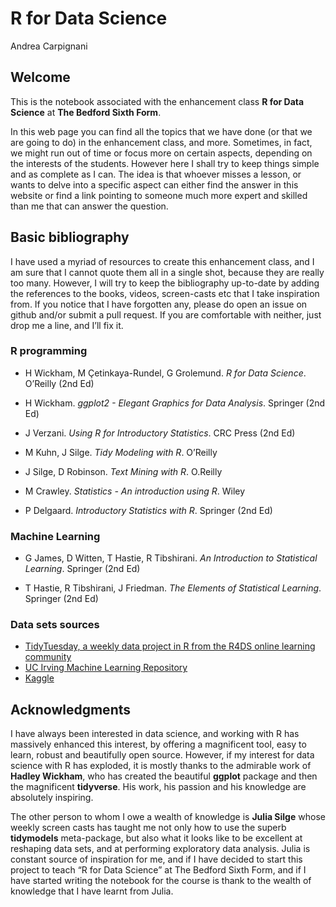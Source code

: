 # R for Data Science

Andrea Carpignani

## Welcome

This is the notebook associated with the enhancement class **R for Data Science** at **The Bedford Sixth Form**.

In this web page you can find all the topics that we have done (or that we are going to do) in the enhancement class, and more. Sometimes, in fact, we might run out of time or focus more on certain aspects, depending on the interests of the students. However here I shall try to keep things simple and as complete as I can. The idea is that whoever misses a lesson, or wants to delve into a specific aspect can either find the answer in this website or find a link pointing to someone much more expert and skilled than me that can answer the question.

## Basic bibliography

I have used a myriad of resources to create this enhancement class, and I am sure that I cannot quote them all in a single shot, because they are really too many. However, I will try to keep the bibliography up-to-date by adding the references to the books, videos, screen-casts etc that I take inspiration from. If you notice that I have forgotten any, please do open an issue on github and/or submit a pull request. If you are comfortable with neither, just drop me a line, and I'll fix it.

### R programming

-   H Wickham, M Çetinkaya-Rundel, G Grolemund. *R for Data Science*. O'Reilly (2nd Ed)

-   H Wickham. *ggplot2 - Elegant Graphics for Data Analysis*. Springer (2nd Ed)

-   J Verzani. *Using R for Introductory Statistics*. CRC Press (2nd Ed)

-   M Kuhn, J Silge. *Tidy Modeling with R*. O'Reilly

-   J Silge, D Robinson. *Text Mining with R*. O.Reilly

-   M Crawley. *Statistics - An introduction using R*. Wiley

-   P Delgaard. *Introductory Statistics with R*. Springer (2nd Ed)

### Machine Learning

-   G James, D Witten, T Hastie, R Tibshirani. *An Introduction to Statistical Learning*. Springer (2nd Ed)

-   T Hastie, R Tibshirani, J Friedman. *The Elements of Statistical Learning*. Springer (2nd Ed)

### Data sets sources

-   [TidyTuesday, a weekly data project in R from the R4DS online learning community](https://github.com/rfordatascience/tidytuesday)
-   [UC Irving Machine Learning Repository](https://archive.ics.uci.edu/)
-   [Kaggle](https://www.kaggle.com/)

## Acknowledgments

I have always been interested in data science, and working with R has massively enhanced this interest, by offering a magnificent tool, easy to learn, robust and beautifully open source. However, if my interest for data science with R has exploded, it is mostly thanks to the admirable work of **Hadley Wickham**, who has created the beautiful **ggplot** package and then the magnificent **tidyverse**. His work, his passion and his knowledge are absolutely inspiring.

The other person to whom I owe a wealth of knowledge is **Julia Silge** whose weekly screen casts has taught me not only how to use the superb **tidymodels** meta-package, but also what it looks like to be excellent at reshaping data sets, and at performing exploratory data analysis. Julia is constant source of inspiration for me, and if I have decided to start this project to teach "R for Data Science" at The Bedford Sixth Form, and if I have started writing the notebook for the course is thank to the wealth of knowledge that I have learnt from Julia.
